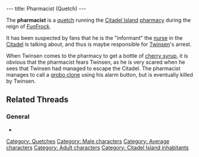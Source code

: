 ---
title: Pharmacist (Quetch)
---

{{Character|
Name=The Pharmacist|
Image=pharmacistquetch.JPG|
Race=[[Quetch]]|
Gender=Male|
Size=Medium|
Age=Adult}}

The '''pharmacist''' is a [[quetch]] running the [[Citadel Island]] [[pharmacy]] during the reign of [[FunFrock]].

It has been suspected by fans that he is the "informant" the [[nurse]] in the [[Citadel]] is talking about, and thus is maybe responsible for [[Twinsen]]'s arrest.

When Twinsen comes to the pharmacy to get a bottle of [[cherry syrup]], it is obvious that the pharmacist fears Twinsen, as he is very scared when he sees that Twinsen had managed to escape the Citadel. The pharmacist manages to call a [[grobo clone]] using his alarm button, but is eventually killed by Twinsen.

== Related Threads ==
=== General ===
* {{thread|id=4111|title=Pharmacist's relation in the telling of the dream.}}

[[Category: Quetches]]
[[Category: Male characters]]
[[Category: Average characters]]
[[Category: Adult characters]]
[[Category: Citadel Island inhabitants]]